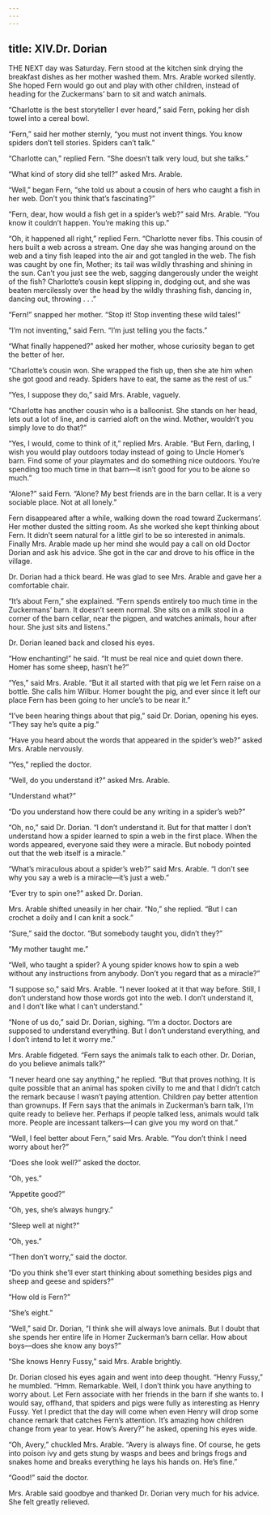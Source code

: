 ```yaml
---
---
---
```

title: XIV.Dr. Dorian
---

THE NEXT day was Saturday. Fern stood at the kitchen sink drying the breakfast dishes as her mother washed them. Mrs. Arable worked silently. She hoped Fern would go out and play with other children, instead of heading for the Zuckermans’ barn to sit and watch animals.

“Charlotte is the best storyteller I ever heard,” said Fern, poking her dish towel into a cereal bowl.

“Fern,” said her mother sternly, “you must not invent things. You know spiders don’t tell stories. Spiders can’t talk.”

“Charlotte can,” replied Fern. “She doesn’t talk very loud, but she talks.”

“What kind of story did she tell?” asked Mrs. Arable.

“Well,” began Fern, “she told us about a cousin of hers who caught a fish in her web. Don’t you think that’s fascinating?”

“Fern, dear, how would a fish get in a spider’s web?” said Mrs. Arable. “You know it couldn’t happen. You’re making this up.”

“Oh, it happened all right,” replied Fern. “Charlotte never fibs. This cousin of hers built a web across a stream. One day she was hanging around on the web and a tiny fish leaped into the air and got tangled in the web. The fish was caught by one fin, Mother; its tail was wildly thrashing and shining in the sun. Can’t you just see the web, sagging dangerously under the weight of the fish? Charlotte’s cousin kept slipping in, dodging out, and she was beaten mercilessly over the head by the wildly thrashing fish, dancing in, dancing out, throwing . . .”

“Fern!” snapped her mother. “Stop it! Stop inventing these wild tales!”

“I’m not inventing,” said Fern. “I’m just telling you the facts.”

“What finally happened?” asked her mother, whose curiosity began to get the better of her.

“Charlotte’s cousin won. She wrapped the fish up, then she ate him when she got good and ready. Spiders have to eat, the same as the rest of us.”

“Yes, I suppose they do,” said Mrs. Arable, vaguely.

“Charlotte has another cousin who is a balloonist. She stands on her head, lets out a lot of line, and is carried aloft on the wind. Mother, wouldn’t you simply love to do that?”

“Yes, I would, come to think of it,” replied Mrs. Arable. “But Fern, darling, I wish you would play outdoors today instead of going to Uncle Homer’s barn. Find some of your playmates and do something nice outdoors. You’re spending too much time in that barn—it isn’t good for you to be alone so much.”

“Alone?” said Fern. “Alone? My best friends are in the barn cellar. It is a very sociable place. Not at all lonely.”

Fern disappeared after a while, walking down the road toward Zuckermans’. Her mother dusted the sitting room. As she worked she kept thinking about Fern. It didn’t seem natural for a little girl to be so interested in animals. Finally Mrs. Arable made up her mind she would pay a call on old Doctor Dorian and ask his advice. She got in the car and drove to his office in the village.

Dr. Dorian had a thick beard. He was glad to see Mrs. Arable and gave her a comfortable chair.

“It’s about Fern,” she explained. “Fern spends entirely too much time in the Zuckermans’ barn. It doesn’t seem normal. She sits on a milk stool in a corner of the barn cellar, near the pigpen, and watches animals, hour after hour. She just sits and listens.”

Dr. Dorian leaned back and closed his eyes.

“How enchanting!” he said. “It must be real nice and quiet down there. Homer has some sheep, hasn’t he?”

“Yes,” said Mrs. Arable. “But it all started with that pig we let Fern raise on a bottle. She calls him Wilbur. Homer bought the pig, and ever since it left our place Fern has been going to her uncle’s to be near it.”

“I’ve been hearing things about that pig,” said Dr. Dorian, opening his eyes. “They say he’s quite a pig.”



“Have you heard about the words that appeared in the spider’s web?” asked Mrs. Arable nervously.

“Yes,” replied the doctor.

“Well, do you understand it?” asked Mrs. Arable.

“Understand what?”

“Do you understand how there could be any writing in a spider’s web?”

“Oh, no,” said Dr. Dorian. “I don’t understand it. But for that matter I don’t understand how a spider learned to spin a web in the first place. When the words appeared, everyone said they were a miracle. But nobody pointed out that the web itself is a miracle.”

“What’s miraculous about a spider’s web?” said Mrs. Arable. “I don’t see why you say a web is a miracle—it’s just a web.”



“Ever try to spin one?” asked Dr. Dorian.

Mrs. Arable shifted uneasily in her chair. “No,” she replied. “But I can crochet a doily and I can knit a sock.”

“Sure,” said the doctor. “But somebody taught you, didn’t they?”

“My mother taught me.”

“Well, who taught a spider? A young spider knows how to spin a web without any instructions from anybody. Don’t you regard that as a miracle?”

“I suppose so,” said Mrs. Arable. “I never looked at it that way before. Still, I don’t understand how those words got into the web. I don’t understand it, and I don’t like what I can’t understand.”

“None of us do,” said Dr. Dorian, sighing. “I’m a doctor. Doctors are supposed to understand everything. But I don’t understand everything, and I don’t intend to let it worry me.”

Mrs. Arable fidgeted. “Fern says the animals talk to each other. Dr. Dorian, do you believe animals talk?”

“I never heard one say anything,” he replied. “But that proves nothing. It is quite possible that an animal has spoken civilly to me and that I didn’t catch the remark because I wasn’t paying attention. Children pay better attention than grownups. If Fern says that the animals in Zuckerman’s barn talk, I’m quite ready to believe her. Perhaps if people talked less, animals would talk more. People are incessant talkers—I can give you my word on that.”

“Well, I feel better about Fern,” said Mrs. Arable. “You don’t think I need worry about her?”

“Does she look well?” asked the doctor.

“Oh, yes.”

“Appetite good?”

“Oh, yes, she’s always hungry.”

“Sleep well at night?”

“Oh, yes.”

“Then don’t worry,” said the doctor.

“Do you think she’ll ever start thinking about something besides pigs and sheep and geese and spiders?”

“How old is Fern?”

“She’s eight.”

“Well,” said Dr. Dorian, “I think she will always love animals. But I doubt that she spends her entire life in Homer Zuckerman’s barn cellar. How about boys—does she know any boys?”

“She knows Henry Fussy,” said Mrs. Arable brightly.

Dr. Dorian closed his eyes again and went into deep thought. “Henry Fussy,” he mumbled. “Hmm. Remarkable. Well, I don’t think you have anything to worry about. Let Fern associate with her friends in the barn if she wants to. I would say, offhand, that spiders and pigs were fully as interesting as Henry Fussy. Yet I predict that the day will come when even Henry will drop some chance remark that catches Fern’s attention. It’s amazing how children change from year to year. How’s Avery?” he asked, opening his eyes wide.

“Oh, Avery,” chuckled Mrs. Arable. “Avery is always fine. Of course, he gets into poison ivy and gets stung by wasps and bees and brings frogs and snakes home and breaks everything he lays his hands on. He’s fine.”

“Good!” said the doctor.

Mrs. Arable said goodbye and thanked Dr. Dorian very much for his advice. She felt greatly relieved.